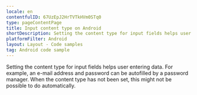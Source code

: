 ```yaml
---
locale: en
contentfulID: 67UzEpJ2HrTVTkHVm0STq0
type: pageContentPage
title: Input content type on Android
shortDescription: Setting the content type for input fields helps user entering data.
platformFilter: Android
layout: Layout - Code samples
tag: Android code sample
---
```


Setting the content type for input fields helps user entering data. For example, an e-mail address and password can be autofilled by a password manager. When the content type has not been set, this might not be possible to do automatically.

<CodeSample id="input-content-type" locale="en" platform="android"/>